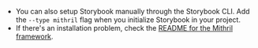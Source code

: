 - You can also setup Storybook manually through the Storybook CLI. Add the `--type mithril` flag when you initialize Storybook in your project.
- If there's an installation problem, check the [README for the Mithril framework](https://github.com/storybookjs/mithril).
